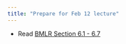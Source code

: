 ```yaml
---
title: "Prepare for Feb 12 lecture"
---
```


-   Read [BMLR Section 6.1 - 6.7](https://bookdown.org/roback/bookdown-BeyondMLR/ch-logreg.html)

